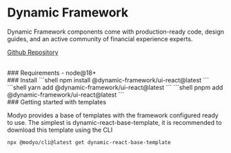 
<Meta title="Design System/Quick Start/Install" />

<div className="inline-story">

  # Dynamic Framework

  Dynamic Framework components come with production-ready code, design guides, and an active community of financial experience experts.

  [Github Repository](https://github.com/dynamic-framework/dynamic-ui)

  <br />
  ### Requirements
  - node@18+

  <br />
  ### Install
  <DTabs
    className="code-example"
    defaultSelected="npm"
    options={[
      {
        label: 'npm',
        tab: 'npm'
      },
      {
        label: 'yarn',
        tab: 'yarn'
      },
      {
        label: 'pnpm',
        tab: 'pnpm'
      }
    ]}
  >
    <DTabs.Tab tab="npm">
      ```shell
      npm install @dynamic-framework/ui-react@latest
      ```
    </DTabs.Tab>
    <DTabs.Tab tab="yarn">
      ```shell
      yarn add @dynamic-framework/ui-react@latest
      ```
    </DTabs.Tab>
    <DTabs.Tab tab="pnpm">
      ```shell
      pnpm add @dynamic-framework/ui-react@latest
      ```
    </DTabs.Tab>
  </DTabs>

  <br />
  ### Getting started with templates

  Modyo provides a base of templates with the framework configured ready to use. The simplest is dynamic-react-base-template, it is recommended to download this template using the CLI

  ```shell
  npx @modyo/cli@latest get dynamic-react-base-template
  ```
</div>


